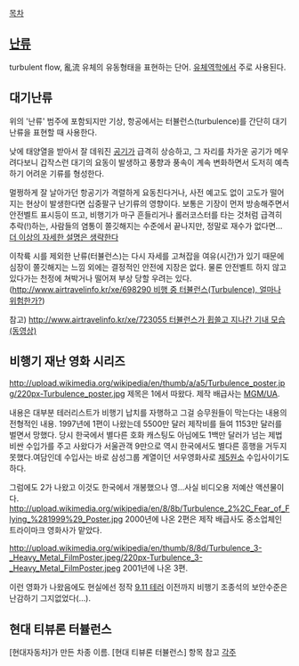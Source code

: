 [[목차]]

== [[난류]] ==

turbulent flow, 亂流 
유체의 유동형태을 표현하는 단어. [[유체역학]]에서 주로 사용된다.

== 대기난류 ==
위의 '난류' 범주에 포함되지만 기상, 항공에서는 터뷸런스(turbulence)를 간단히 대기난류을 표현할 때 사용한다.

낮에 태양열을 받아서 잘 데워진 [[공기]]가 급격히 상승하고, 그 자리를 차가운 공기가 메우려다보니 갑작스런 대기의 요동이 발생하고 풍향과 풍속이 계속 변화하면서 도저히 예측하기 어려운 기류를 형성한다.

멀쩡하게 잘 날아가던 항공기가 격렬하게 요동친다거나, 사전 예고도 없이 고도가 떨어지는 현상이 발생한다면 십중팔구 난기류의 영향이다. 보통은 기장이 먼저 방송해주면서 안전벨트 표시등이 뜨고, 비행기가 마구 흔들리거나 롤러코스터를 타는 것처럼 급격히 추락(!)하는, 사람들의 염통이 쫄깃해지는 수준에서 끝나지만, 정말로 재수가 없다면... [[더 이상의 자세한 설명은 생략한다]]

이착륙 시를 제외한 난류(터뷸런스)는 다시 자세를 고쳐잡을 여유(시간)가 있기 때문에 심장이 쫄깃해지는 느낌 외에는 결정적인 안전에 지장은 없다. 물론 안전벨트 하지 않고 있다가는 천정에 쳐박거나 떨어져 부상 당할 우려는 있다. ([[http://www.airtravelinfo.kr/xe/698290 비행 중 터뷸런스(Turbulence), 얼마나 위험한가?]])

참고) [[http://www.airtravelinfo.kr/xe/723055 터뷸런스가 휩쓸고 지나간 기내 모습 (동영상)]]

== 비행기 재난 영화 시리즈 == 
http://upload.wikimedia.org/wikipedia/en/thumb/a/a5/Turbulence_poster.jpg/220px-Turbulence_poster.jpg
제목은 1에서 따왔다. 제작 배급사는 [[MGM/UA]].

내용은 대부분 테러리스트가 비행기 납치를 자행하고 그걸 승무원들이 막는다는 내용의 전형적인 내용. 1997년에 1편이 나왔는데 5500만 달러 제작비를 들여 1153만 달러를 벌면서 망했다. 당시 한국에서 별다른 호화 캐스팅도 아님에도 1백만 달러가 넘는 제법 비싼 수입가를 주고 사왔다가 서울관객 9만으로 역시 한국에서도 별다른 흥행을 거두지 못했다.여담인데 수입사는 바로 삼성그룹 계열이던 서우영화사로 [[제5원소]] 수입사이기도 하다.

그럼에도 2가 나왔고 이것도 한국에서 개봉했으나 영...사실 비디오용 저예산 액션물이다.
http://upload.wikimedia.org/wikipedia/en/8/8b/Turbulence_2%2C_Fear_of_Flying_%281999%29_Poster.jpg
2000년에 나온 2편은 제작 배급사도 중소업체인 트라이마크 영화사가 맡았다.

http://upload.wikimedia.org/wikipedia/en/thumb/8/8d/Turbulence_3-_Heavy_Metal_FilmPoster.jpeg/220px-Turbulence_3-_Heavy_Metal_FilmPoster.jpeg
2001년에 나온 3편.

이런 영화가 나왔음에도 현실에선  정작 [[9.11 테러]] 이전까지 비행기 조종석의 보안수준은 난감하기 그지없었다(...).
== 현대 티뷰론 터뷸런스 ==
[현대자동차]가 만든 차종 이름. [현대 티뷰론 터뷸런스] 항목 참고
[[각주]]
